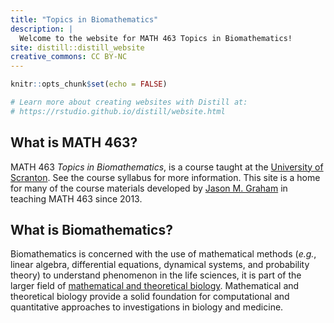 ```yaml
---
title: "Topics in Biomathematics"
description: |
  Welcome to the website for MATH 463 Topics in Biomathematics!
site: distill::distill_website
creative_commons: CC BY-NC
---
```


```r
knitr::opts_chunk$set(echo = FALSE)

# Learn more about creating websites with Distill at:
# https://rstudio.github.io/distill/website.html

```

## What is MATH 463?

MATH 463 *Topics in Biomathematics*, is a course taught at the [University of Scranton](https://www.scranton.edu/). See the course syllabus for more information. This site is a home for many of the course materials developed by [Jason M. Graham](https://sites.google.com/site/jasonmgrahamus/) in teaching MATH 463 since 2013. 

## What is Biomathematics? 

Biomathematics is concerned with the use of mathematical methods (*e.g.*, linear algebra, differential equations, dynamical systems, and probability theory) to understand phenomenon in the life sciences, it is part of the larger field of [mathematical and theoretical biology](https://en.wikipedia.org/wiki/Mathematical_and_theoretical_biology#:~:text=Mathematical%20and%20theoretical%20biology%20is,biology%20which%20deals%20with%20the). Mathematical and theoretical biology provide a solid foundation for computational and quantitative approaches to investigations in biology and medicine.



